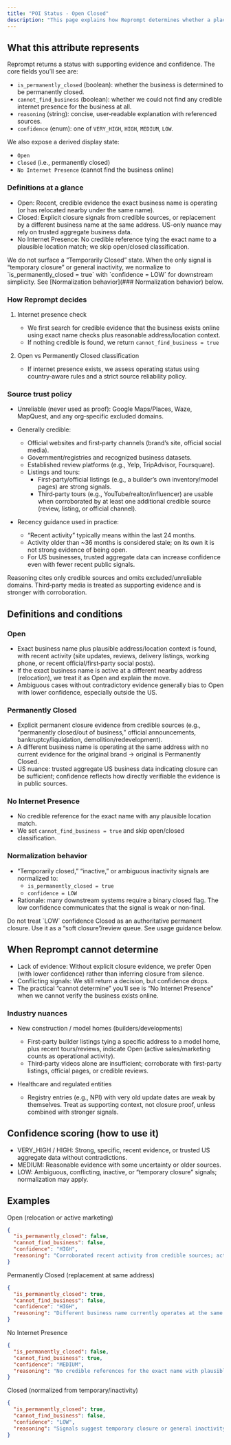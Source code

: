 ```yaml
---
title: "POI Status - Open Closed"
description: "This page explains how Reprompt determines whether a place (POI) is open, permanently closed, or has no discernible internet presence."
---
```


## What this attribute represents

Reprompt returns a status with supporting evidence and confidence. The core fields you’ll see are:

- `is_permanently_closed` (boolean): whether the business is determined to be permanently closed.
- `cannot_find_business` (boolean): whether we could not find any credible internet presence for the business at all.
- `reasoning` (string): concise, user‑readable explanation with referenced sources.
- `confidence` (enum): one of `VERY_HIGH`, `HIGH`, `MEDIUM`, `LOW`.

We also expose a derived display state:
- `Open`
- `Closed` (i.e., permanently closed)
- `No Internet Presence` (cannot find the business online)

### Definitions at a glance

- Open: Recent, credible evidence the exact business name is operating (or has relocated nearby under the same name).
- Closed: Explicit closure signals from credible sources, or replacement by a different business name at the same address. US-only nuance may rely on trusted aggregate business data.
- No Internet Presence: No credible reference tying the exact name to a plausible location match; we skip open/closed classification.

<Info>
We do not surface a “Temporarily Closed” state. When the only signal is “temporary closure” or general inactivity, we normalize to `is_permanently_closed = true` with `confidence = LOW` for downstream simplicity. See [Normalization behavior](### Normalization behavior) below.
</Info>

### How Reprompt decides

1) Internet presence check
    - We first search for credible evidence that the business exists online using exact name checks plus reasonable address/location context.
    - If nothing credible is found, we return `cannot_find_business = true`

2) Open vs Permanently Closed classification
    - If internet presence exists, we assess operating status using country‑aware rules and a strict source reliability policy.

### Source trust policy

- Unreliable (never used as proof): Google Maps/Places, Waze, MapQuest, and any org‑specific excluded domains.
- Generally credible:
  - Official websites and first‑party channels (brand’s site, official social media).
  - Government/registries and recognized business datasets.
  - Established review platforms (e.g., Yelp, TripAdvisor, Foursquare).
  - Listings and tours:
    - First‑party/official listings (e.g., a builder’s own inventory/model pages) are strong signals.
    - Third‑party tours (e.g., YouTube/realtor/influencer) are usable when corroborated by at least one additional credible source (review, listing, or official channel).

- Recency guidance used in practice:
  - “Recent activity” typically means within the last 24 months.
  - Activity older than ~36 months is considered stale; on its own it is not strong evidence of being open.
  - For US businesses, trusted aggregate data can increase confidence even with fewer recent public signals.

<Note>
Reasoning cites only credible sources and omits excluded/unreliable domains. Third‑party media is treated as supporting evidence and is stronger with corroboration.
</Note>

## Definitions and conditions

### Open
  - Exact business name plus plausible address/location context is found, with recent activity (site updates, reviews, delivery listings, working phone, or recent official/first‑party social posts).
  - If the exact business name is active at a different nearby address (relocation), we treat it as Open and explain the move.
  - Ambiguous cases without contradictory evidence generally bias to Open with lower confidence, especially outside the US.

### Permanently Closed
  - Explicit permanent closure evidence from credible sources (e.g., “permanently closed/out of business,” official announcements, bankruptcy/liquidation, demolition/redevelopment).
  - A different business name is operating at the same address with no current evidence for the original brand → original is Permanently Closed.
  - US nuance: trusted aggregate US business data indicating closure can be sufficient; confidence reflects how directly verifiable the evidence is in public sources.

### No Internet Presence
  - No credible reference for the exact name with any plausible location match.
  - We set `cannot_find_business = true` and skip open/closed classification.

### Normalization behavior 

- “Temporarily closed,” “inactive,” or ambiguous inactivity signals are normalized to:
  - `is_permanently_closed = true`
  - `confidence = LOW`
- Rationale: many downstream systems require a binary closed flag. The low confidence communicates that the signal is weak or non‑final.

<Warning>
Do not treat `LOW` confidence Closed as an authoritative permanent closure. Use it as a “soft closure”/review queue. See usage guidance below.
</Warning>



## When Reprompt cannot determine

- Lack of evidence: Without explicit closure evidence, we prefer Open (with lower confidence) rather than inferring closure from silence.
- Conflicting signals: We still return a decision, but confidence drops.
- The practical “cannot determine” you’ll see is “No Internet Presence” when we cannot verify the business exists online.



### Industry nuances

- New construction / model homes (builders/developments)
  - First‑party builder listings tying a specific address to a model home, plus recent tours/reviews, indicate Open (active sales/marketing counts as operational activity).
  - Third‑party videos alone are insufficient; corroborate with first‑party listings, official pages, or credible reviews.

- Healthcare and regulated entities
  - Registry entries (e.g., NPI) with very old update dates are weak by themselves. Treat as supporting context, not closure proof, unless combined with stronger signals.



## Confidence scoring (how to use it)

- VERY_HIGH / HIGH: Strong, specific, recent evidence, or trusted US aggregate data without contradictions.
- MEDIUM: Reasonable evidence with some uncertainty or older sources.
- LOW: Ambiguous, conflicting, inactive, or “temporary closure” signals; normalization may apply.


## Examples

Open (relocation or active marketing)
```json
{
  "is_permanently_closed": false,
  "cannot_find_business": false,
  "confidence": "HIGH",
  "reasoning": "Corroborated recent activity from credible sources; active operations or sales/marketing are present."
}
```

Permanently Closed (replacement at same address)
```json
{
  "is_permanently_closed": true,
  "cannot_find_business": false,
  "confidence": "HIGH",
  "reasoning": "Different business name currently operates at the same address; no current evidence for the original brand."
}
```

No Internet Presence
```json
{
  "is_permanently_closed": false,
  "cannot_find_business": true,
  "confidence": "MEDIUM",
  "reasoning": "No credible references for the exact name with plausible location context."
}
```

Closed (normalized from temporary/inactivity)
```json
{
  "is_permanently_closed": true,
  "cannot_find_business": false,
  "confidence": "LOW",
  "reasoning": "Signals suggest temporary closure or general inactivity; normalized to Closed with LOW confidence."
}
```
